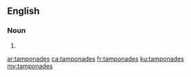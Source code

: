 ==English==

===Noun===
{{head|en|noun plural form}}

# {{plural of|tamponade|lang=en}}

[[ar:tamponades]]
[[ca:tamponades]]
[[fr:tamponades]]
[[ku:tamponades]]
[[my:tamponades]]